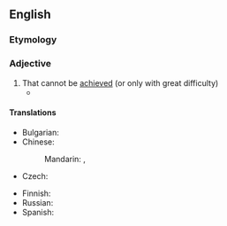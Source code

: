 ==English==

===Etymology===
{{prefix|en|un|achievable}}

===Adjective===
{{en-adj|-}}

# That cannot be [[achieved]] (or only with great difficulty)
#* {{quote-journal|en|date=2021 November 3|author=Paul Clifton|title=Network News: Rolling stock concerns as '701s' "not fit for purpose"|journal=RAIL|issue=943|page=21|text=Driver training has yet to take place, making SWR's promise of entry into passenger service this year looking '''unachievable'''.}}

====Translations====
{{trans-top|that cannot be achieved}}
* Bulgarian: {{t+|bg|непостижим}}
* Chinese:
*: Mandarin: {{t|cmn|无法实现的|sc=Hani}}, {{t|cmn|无法完成的|sc=Hani}}
* Czech: {{t|cs|nedosažitelný|m}}
{{trans-mid}}
* Finnish: {{t|fi|saavuttamaton}}
* Russian: {{t+|ru|недостижи́мый}}
* Spanish: {{t+|es|inalcanzable}}
{{trans-bottom}}